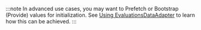 
<GitHubEmbed url="https://raw.githubusercontent.com/statsig-io/js-client-monorepo/main/samples/react/src/samples/on-device-eval-client/sample-on-device-initialize.tsx" />

:::note
In advanced use cases, you may want to Prefetch or Bootstrap (Provide) values for initialization. See [Using EvaluationsDataAdapter](/client/javascript-sdk/using-evaluations-data-adapter) to learn how this can be achieved.
:::
